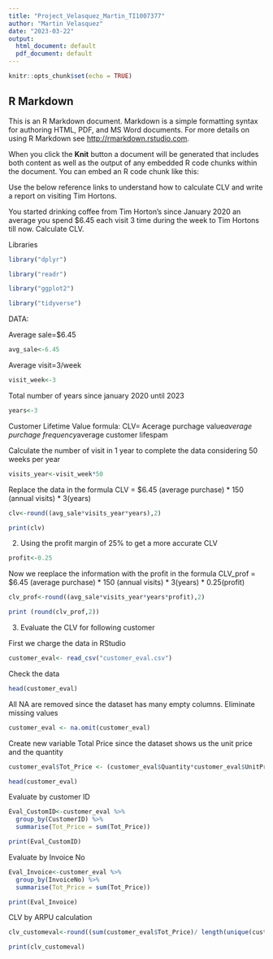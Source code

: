 ---
title: "Project_Velasquez_Martin_TI1007377"
author: "Martin Velasquez"
date: "2023-03-22"
output:
  html_document: default
  pdf_document: default
---

```{r setup, include=FALSE}
knitr::opts_chunk$set(echo = TRUE)
```

## R Markdown

This is an R Markdown document. Markdown is a simple formatting syntax for authoring HTML, PDF, and MS Word documents. For more details on using R Markdown see <http://rmarkdown.rstudio.com>.

When you click the **Knit** button a document will be generated that includes both content as well as the output of any embedded R code chunks within the document. You can embed an R code chunk like this:

Use the below reference links to understand how to calculate CLV and write a 
report on visiting Tim Hortons.

You started drinking coffee from Tim Horton’s since January 2020 an average you 
spend $6.45 each visit 3 time during the week to Tim Hortons till now. Calculate 
CLV.

Libraries
```{r}

library("dplyr")

library("readr")

library("ggplot2")

library("tidyverse")
```


DATA:

Average sale=$6.45
```{r}
avg_sale<-6.45
```

Average visit=3/week
```{r}
visit_week<-3
```

Total number of years since january 2020 until 2023
```{r}
years<-3
```

Customer Lifetime Value formula:
CLV= Acerage purchage value*average purchage frequency*average customer lifespam

Calculate the number of visit in 1 year to complete the data considering 50 weeks per year

```{r}
visits_year<-visit_week*50
```

Replace the data in the formula 
CLV = $6.45 (average purchase) * 150 (annual visits) * 3(years)

```{r}
clv<-round((avg_sale*visits_year*years),2)

print(clv)
```

2. Using the profit margin of 25% to get a more accurate CLV

```{r}
profit<-0.25
```

Now we reeplace the information with the profit in the formula
CLV_prof = $6.45 (average purchase) * 150 (annual visits) * 3(years) * 0.25(profit)

```{r}
clv_prof<-round((avg_sale*visits_year*years*profit),2)

print (round(clv_prof,2))
```


3. Evaluate the CLV for following customer

First we charge the data in RStudio
```{r}

customer_eval<- read_csv("customer_eval.csv")
```

Check the data
```{r}
head(customer_eval)
```

All NA are removed since the dataset has many empty columns. 
Eliminate  missing values
```{r}
customer_eval <- na.omit(customer_eval)
```

Create new variable Total Price since the dataset shows us the unit price and the quantity
```{r}
customer_eval$Tot_Price <- (customer_eval$Quantity*customer_eval$UnitPrice)

head(customer_eval)
```



Evaluate by customer ID
```{r}
Eval_CustomID<-customer_eval %>% 
  group_by(CustomerID) %>% 
  summarise(Tot_Price = sum(Tot_Price))

print(Eval_CustomID)
```


Evaluate by Invoice No
```{r}
Eval_Invoice<-customer_eval %>% 
  group_by(InvoiceNo) %>% 
  summarise(Tot_Price = sum(Tot_Price))

print(Eval_Invoice)
```

CLV by ARPU calculation
```{r}
clv_customeval<-round((sum(customer_eval$Tot_Price)/ length(unique(customer_eval$CustomerID))))

print(clv_customeval)
```



